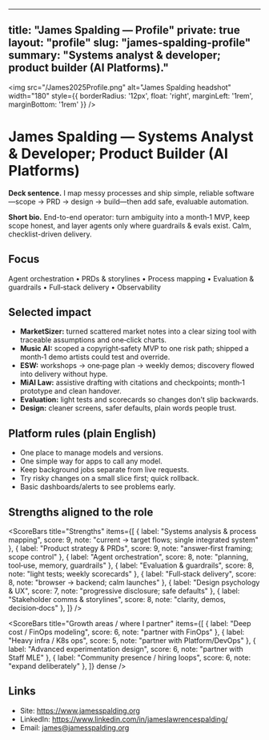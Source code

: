 

---
title: "James Spalding — Profile"
private: true
layout: "profile"
slug: "james-spalding-profile"
summary: "Systems analyst & developer; product builder (AI Platforms)."
---


<img src="/James2025Profile.png" alt="James Spalding headshot" width="180" style={{ borderRadius: '12px', float: 'right', marginLeft: '1rem', marginBottom: '1rem' }} />

# James Spalding — Systems Analyst & Developer; Product Builder (AI Platforms)

**Deck sentence.** I map messy processes and ship simple, reliable software—scope → PRD → design → build—then add safe, evaluable automation.

**Short bio.** End-to-end operator: turn ambiguity into a month‑1 MVP, keep scope honest, and layer agents only where guardrails & evals exist. Calm, checklist-driven delivery.

## Focus
Agent orchestration • PRDs & storylines • Process mapping • Evaluation & guardrails • Full‑stack delivery • Observability

## Selected impact
- **MarketSizer:** turned scattered market notes into a clear sizing tool with traceable assumptions and one‑click charts.
- **Music AI:** scoped a copyright‑safety MVP to one risk path; shipped a month‑1 demo artists could test and override.
- **ESW:** workshops → one‑page plan → weekly demos; discovery flowed into delivery without hype.
- **MiAI Law:** assistive drafting with citations and checkpoints; month‑1 prototype and clean handover.
- **Evaluation:** light tests and scorecards so changes don’t slip backwards.
- **Design:** cleaner screens, safer defaults, plain words people trust.

## Platform rules (plain English)
- One place to manage models and versions.
- One simple way for apps to call any model.
- Keep background jobs separate from live requests.
- Try risky changes on a small slice first; quick rollback.
- Basic dashboards/alerts to see problems early.

## Strengths aligned to the role
<ScoreBars
  title="Strengths"
  items={[
    { label: "Systems analysis & process mapping", score: 9, note: "current → target flows; single integrated system" },
    { label: "Product strategy & PRDs", score: 9, note: "answer‑first framing; scope control" },
    { label: "Agent orchestration", score: 8, note: "planning, tool‑use, memory, guardrails" },
    { label: "Evaluation & guardrails", score: 8, note: "light tests; weekly scorecards" },
    { label: "Full‑stack delivery", score: 8, note: "browser → backend; calm launches" },
    { label: "Design psychology & UX", score: 7, note: "progressive disclosure; safe defaults" },
    { label: "Stakeholder comms & storylines", score: 8, note: "clarity, demos, decision‑docs" },
  ]}
/>

<ScoreBars
  title="Growth areas / where I partner"
  items={[
    { label: "Deep cost / FinOps modeling", score: 6, note: "partner with FinOps" },
    { label: "Heavy infra / K8s ops", score: 5, note: "partner with Platform/DevOps" },
    { label: "Advanced experimentation design", score: 6, note: "partner with Staff MLE" },
    { label: "Community presence / hiring loops", score: 6, note: "expand deliberately" },
  ]}
  dense
/>

## Links
- Site: https://www.jamesspalding.org  
- LinkedIn: https://www.linkedin.com/in/jameslawrencespalding/  
- Email: james@jamesspalding.org